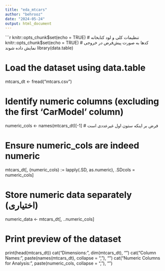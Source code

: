 ```yaml
---
title: "eda_mtcars"
author: "behrooz"
date: "2024-05-24"
output: html_document
---
```

```r
knitr::opts_chunk$set(echo = TRUE)
# تنظیمات کلی و لود کتابخانه
knitr::opts_chunk$set(echo = TRUE)  # کدها به صورت پیش‌فرض در خروجی نمایش داده شوند
library(data.table)

# Load the dataset using data.table
mtcars_dt <- fread("mtcars.csv")

# Identify numeric columns (excluding the first 'CarModel' column)
numeric_cols <- names(mtcars_dt)[-1]  # فرض بر اینکه ستون اول غیرعددی است

# Ensure numeric_cols are indeed numeric
mtcars_dt[, (numeric_cols) := lapply(.SD, as.numeric), .SDcols = numeric_cols]

# Store numeric data separately (اختیاری)
numeric_data <- mtcars_dt[, ..numeric_cols]

# Print preview of the dataset
print(head(mtcars_dt))
cat("Dimensions:", dim(mtcars_dt), "\n")
cat("Column Names:", paste(names(mtcars_dt), collapse = ","), "\n")
cat("Numeric Columns for Analysis:", paste(numeric_cols, collapse = ","), "\n")
